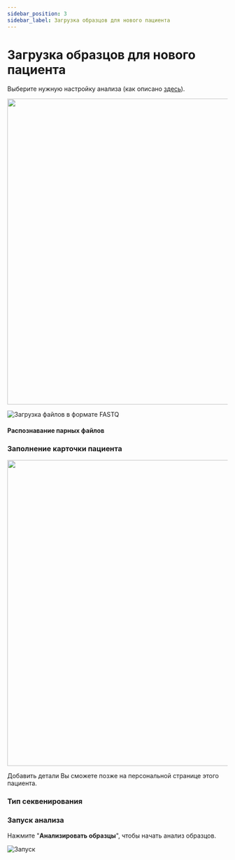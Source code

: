 ```yaml
---
sidebar_position: 3
sidebar_label: Загрузка образцов для нового пациента
---
```


# Загрузка образцов для нового пациента


<StartUpload />

Выберите нужную настройку анализа (как описано [здесь](/uploading-samples/normal-sample/germline_preset)).

<p align="center">
<img src={require('/img/rus/3a-patient-page.png').default} width="700"/>
</p>


<SeveralSamples sample_type="одного" />

![Загрузка файлов в формате FASTQ](/img/upload_germline.png)


<UploadFiles />

#### Распознавание парных файлов


<RecognizePair />

### Заполнение карточки пациента


<FillCard />

<p align="center">
<img src={require('/img/rus/7-upload-samples.png').default} width="700"/>
</p>

Добавить детали Вы сможете позже на персональной странице этого пациента.

### Тип секвенирования


<SequencingType set="из набора" />

### Запуск анализа

Нажмите "**Анализировать образцы**", чтобы начать анализ образцов.

![Запуск](/img/version_1.02/germline_start.png) 


<DangerUploading />
